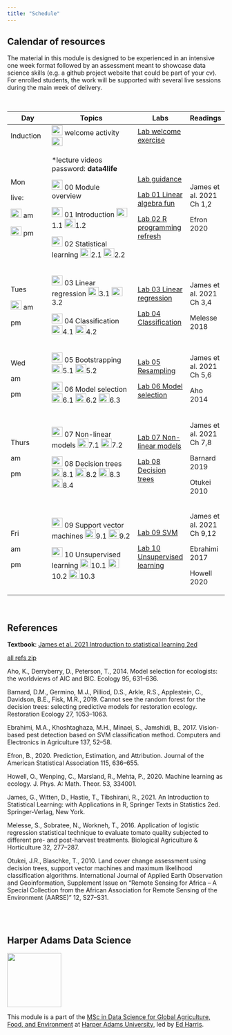 ```yaml
---
title: "Schedule"
---
```


## Calendar of resources

The material in this module is designed to be experienced in an intensive one week format followed by an assessment meant to showcase data science skills (e.g. a github project website that could be part of your cv). For enrolled students, the work will be supported with several live sessions during the main week of delivery.

<br>

+------------------------------------------------------------------------------------------------------------------------------------------------------------------------------------------+---------------------------------------------------------------------------------------------------------------------------------------------------------------------------------------------------------------------------------------------------------------------------------------------------------------------------------------------------------------------------------------------------------------------------------------------------------------------------------------------------------------------------------------------------------------------------+---------------------------------------------------------+---------------------------+
| Day                                                                                                                                                                                      | Topics                                                                                                                                                                                                                                                                                                                                                                                                                                                                                                                                                                    | Labs                                                    | Readings                  |
+==========================================================================================================================================================================================+===========================================================================================================================================================================================================================================================================================================================================================================================================================================================================================================================================================================+=========================================================+===========================+
| Induction                                                                                                                                                                                | [![](img/pptx.png){width="25" height="23"}](lectures/00-course-intro.pptx) welcome activity [![](img/vid.png){width="25" height="21"}](https://liveharperac-my.sharepoint.com/:v:/g/personal/00762450_harper-adams_ac_uk/ESxgYxKIDdhBte_oFUPGpucBTi3oGHKbHELXBV7_RAbI_w)                                                                                                                                                                                                                                                                                                  | [Lab welcome exercise](lab00-welcome.html)              |                           |
+------------------------------------------------------------------------------------------------------------------------------------------------------------------------------------------+---------------------------------------------------------------------------------------------------------------------------------------------------------------------------------------------------------------------------------------------------------------------------------------------------------------------------------------------------------------------------------------------------------------------------------------------------------------------------------------------------------------------------------------------------------------------------+---------------------------------------------------------+---------------------------+
| Mon                                                                                                                                                                                      | \*lecture videos password: **data4life**                                                                                                                                                                                                                                                                                                                                                                                                                                                                                                                                  | [Lab guidance](lab00-guidance.html)                     | James et al. 2021 Ch 1,2  |
|                                                                                                                                                                                          |                                                                                                                                                                                                                                                                                                                                                                                                                                                                                                                                                                           |                                                         |                           |
| live:                                                                                                                                                                                    | [![](img/pptx.png){width="25" height="23"}](lectures/00-module-intro.pptx) 00 Module overview                                                                                                                                                                                                                                                                                                                                                                                                                                                                             | [Lab 01 Linear algebra fun](lab01-lin-alg.html)         | Efron 2020                |
|                                                                                                                                                                                          |                                                                                                                                                                                                                                                                                                                                                                                                                                                                                                                                                                           |                                                         |                           |
| [![](img/vid.png){width="25" height="21"}](https://liveharperac-my.sharepoint.com/:v:/g/personal/00762450_harper-adams_ac_uk/EZt4Qh4llvVFpAXAVkYNKlEBBeYH_JXqWl-AILpnB2aK3A?e=B00GTz) am | [![](img/pptx.png){width="25" height="23"}](lectures/01-introduction.pptx) 01 Introduction [![](img/vid.png){width="25" height="21"}](http://operorgenetic.com/wp/wp-content/uploads/2020/09/1.1.mp4)1.1 [![](img/vid.png){width="25" height="21"}](http://operorgenetic.com/wp/wp-content/uploads/2020/09/C7081-1.2.mp4)1.2                                                                                                                                                                                                                                              | [Lab 02 R programming refresh](lab02-R-practice.html)   |                           |
|                                                                                                                                                                                          |                                                                                                                                                                                                                                                                                                                                                                                                                                                                                                                                                                           |                                                         |                           |
| [![](img/vid.png){width="25" height="21"}](https://liveharperac-my.sharepoint.com/:v:/g/personal/00762450_harper-adams_ac_uk/EWUakeWOBAZMsLPWQv9g2fcBjVvllvF81Mp4Z8Cv3uvhDQ?e=XmfwKk) pm | [![](img/pptx.png){width="25" height="23"}](lectures/02-statistical-learning.pptx) 02 Statistical learning [![](img/vid.png){width="25" height="21"}](http://operorgenetic.com/wp/wp-content/uploads/2020/09/2.1.mp4)2.1 [![](img/vid.png){width="25" height="21"}](http://operorgenetic.com/wp/wp-content/uploads/2020/09/2.2.mp4)2.2                                                                                                                                                                                                                                    |                                                         |                           |
+------------------------------------------------------------------------------------------------------------------------------------------------------------------------------------------+---------------------------------------------------------------------------------------------------------------------------------------------------------------------------------------------------------------------------------------------------------------------------------------------------------------------------------------------------------------------------------------------------------------------------------------------------------------------------------------------------------------------------------------------------------------------------+---------------------------------------------------------+---------------------------+
| Tues                                                                                                                                                                                     | [![](img/pptx.png){width="25" height="23"}](lectures/03-linear-regression.pptx) 03 Linear regression [![](img/vid.png){width="25" height="21"}](http://operorgenetic.com/wp/wp-content/uploads/2020/09/3.1.mp4)3.1 [![](img/vid.png){width="25" height="21"}](http://operorgenetic.com/wp/wp-content/uploads/2020/09/3.2.mp4)3.2                                                                                                                                                                                                                                          | [Lab 03 Linear regression](lab03-lin-reg.html)          | James et al. 2021 Ch 3,4  |
|                                                                                                                                                                                          |                                                                                                                                                                                                                                                                                                                                                                                                                                                                                                                                                                           |                                                         |                           |
| [![](img/vid.png){width="25" height="21"}](https://liveharperac-my.sharepoint.com/:v:/g/personal/00762450_harper-adams_ac_uk/EaCYZB46vMtLvX4QVB7rO40BhqzqYn6Q2xaq4dZBnwx9ww?e=40XEmq) am | [![](img/pptx.png){width="25" height="23"}](lectures/04-classification.pptx) 04 Classification [![](img/vid.png){width="25" height="21"}](http://operorgenetic.com/wp/wp-content/uploads/2020/09/04.1-classification.mp4)4.1 [![](img/vid.png){width="25" height="21"}](http://operorgenetic.com/wp/wp-content/uploads/2020/09/4.2-classification.mp4)4.2                                                                                                                                                                                                                 | [Lab 04 Classification](lab04-classification.html)      | Melesse 2018              |
|                                                                                                                                                                                          |                                                                                                                                                                                                                                                                                                                                                                                                                                                                                                                                                                           |                                                         |                           |
| pm                                                                                                                                                                                       |                                                                                                                                                                                                                                                                                                                                                                                                                                                                                                                                                                           |                                                         |                           |
+------------------------------------------------------------------------------------------------------------------------------------------------------------------------------------------+---------------------------------------------------------------------------------------------------------------------------------------------------------------------------------------------------------------------------------------------------------------------------------------------------------------------------------------------------------------------------------------------------------------------------------------------------------------------------------------------------------------------------------------------------------------------------+---------------------------------------------------------+---------------------------+
| Wed                                                                                                                                                                                      | [![](img/pptx.png){width="25" height="23"}](lectures/05-crossval-bootstrap.pptx) 05 Bootstrapping [![](img/vid.png){width="25" height="21"}](http://operorgenetic.com/wp/wp-content/uploads/2020/09/5.1-cv-boot.mp4)5.1 [![](img/vid.png){width="25" height="21"}](http://operorgenetic.com/wp/wp-content/uploads/2020/09/5.2-cv-boot.mp4)5.2                                                                                                                                                                                                                             | [Lab 05 Resampling](lab05-resampling.html)              | James et al. 2021 Ch 5,6  |
|                                                                                                                                                                                          |                                                                                                                                                                                                                                                                                                                                                                                                                                                                                                                                                                           |                                                         |                           |
| am                                                                                                                                                                                       | [![](img/pptx.png){width="25" height="23"}](lectures/06-model-selection.pptx) 06 Model selection [![](img/vid.png){width="25" height="21"}](http://operorgenetic.com/wp/wp-content/uploads/2020/09/6.1-mod-sel.mp4)6.1 [![](img/vid.png){width="25" height="21"}](http://operorgenetic.com/wp/wp-content/uploads/2020/09/6.2-mod-sel.mp4)6.2 [![](img/vid.png){width="25" height="21"}](http://operorgenetic.com/wp/wp-content/uploads/2020/09/6.3-mod-sel.mp4)6.3                                                                                                        | [Lab 06 Model selection](lab06-mod-selection.html)      | Aho 2014                  |
|                                                                                                                                                                                          |                                                                                                                                                                                                                                                                                                                                                                                                                                                                                                                                                                           |                                                         |                           |
| pm                                                                                                                                                                                       |                                                                                                                                                                                                                                                                                                                                                                                                                                                                                                                                                                           |                                                         |                           |
+------------------------------------------------------------------------------------------------------------------------------------------------------------------------------------------+---------------------------------------------------------------------------------------------------------------------------------------------------------------------------------------------------------------------------------------------------------------------------------------------------------------------------------------------------------------------------------------------------------------------------------------------------------------------------------------------------------------------------------------------------------------------------+---------------------------------------------------------+---------------------------+
| Thurs                                                                                                                                                                                    | [![](img/pptx.png){width="25" height="23"}](lectures/07-non-linear.pptx) 07 Non-linear models [![](img/vid.png){width="25" height="21"}](http://operorgenetic.com/wp/wp-content/uploads/2020/09/7.1-non-lin.mp4)7.1 [![](img/vid.png){width="25" height="21"}](http://operorgenetic.com/wp/wp-content/uploads/2020/09/7.2-non-lin.mp4)7.2                                                                                                                                                                                                                                 | [Lab 07 Non-linear models](lab07-non-linear.html)       | James et al. 2021 Ch 7,8  |
|                                                                                                                                                                                          |                                                                                                                                                                                                                                                                                                                                                                                                                                                                                                                                                                           |                                                         |                           |
| am                                                                                                                                                                                       | [![](img/pptx.png){width="25" height="23"}](lectures/08-trees.pptx) 08 Decision trees [![](img/vid.png){width="25" height="21"}](http://operorgenetic.com/wp/wp-content/uploads/2020/09/8.1-trees.mp4)8.1 [![](img/vid.png){width="25" height="21"}](http://operorgenetic.com/wp/wp-content/uploads/2020/09/8.2-trees.mp4)8.2 [![](img/vid.png){width="25" height="21"}](http://operorgenetic.com/wp/wp-content/uploads/2020/10/8.3.1-trees.mp4)8.3 [![](img/vid.png){width="25" height="21"}](http://operorgenetic.com/wp/wp-content/uploads/2020/10/8.3.2-trees.mp4)8.4 | [Lab 08 Decision trees](lab08-trees.html)               | Barnard 2019              |
|                                                                                                                                                                                          |                                                                                                                                                                                                                                                                                                                                                                                                                                                                                                                                                                           |                                                         |                           |
| pm                                                                                                                                                                                       |                                                                                                                                                                                                                                                                                                                                                                                                                                                                                                                                                                           |                                                         | Otukei 2010               |
+------------------------------------------------------------------------------------------------------------------------------------------------------------------------------------------+---------------------------------------------------------------------------------------------------------------------------------------------------------------------------------------------------------------------------------------------------------------------------------------------------------------------------------------------------------------------------------------------------------------------------------------------------------------------------------------------------------------------------------------------------------------------------+---------------------------------------------------------+---------------------------+
| Fri                                                                                                                                                                                      | [![](img/pptx.png){width="25" height="23"}](lectures/09-svm.pptx) 09 Support vector machines [![](img/vid.png){width="25" height="21"}](http://operorgenetic.com/wp/wp-content/uploads/2020/10/9.1.1-svm.mp4)9.1 [![](img/vid.png){width="25" height="21"}](http://operorgenetic.com/wp/wp-content/uploads/2020/10/9.1.2-svm.mp4)9.2                                                                                                                                                                                                                                      | [Lab 09 SVM](lab09-svm.html)                            | James et al. 2021 Ch 9,12 |
|                                                                                                                                                                                          |                                                                                                                                                                                                                                                                                                                                                                                                                                                                                                                                                                           |                                                         |                           |
| am                                                                                                                                                                                       | [![](img/pptx.png){width="25" height="23"}](lectures/10-unsupervised.pptx) 10 Unsupervised learning [![](img/vid.png){width="25" height="21"}](http://operorgenetic.com/wp/wp-content/uploads/2020/10/10.1-unsup.mp4)10.1 [![](img/vid.png){width="25" height="21"}](http://operorgenetic.com/wp/wp-content/uploads/2020/10/10.2-unsup.mp4)10.2 [![](img/vid.png){width="25" height="21"}](http://operorgenetic.com/wp/wp-content/uploads/2020/10/10.3-unsup.mp4)10.3                                                                                                     | [Lab 10 Unsupervised learning](lab10-unsupervised.html) | Ebrahimi 2017             |
|                                                                                                                                                                                          |                                                                                                                                                                                                                                                                                                                                                                                                                                                                                                                                                                           |                                                         |                           |
| pm                                                                                                                                                                                       |                                                                                                                                                                                                                                                                                                                                                                                                                                                                                                                                                                           |                                                         | Howell 2020               |
+------------------------------------------------------------------------------------------------------------------------------------------------------------------------------------------+---------------------------------------------------------------------------------------------------------------------------------------------------------------------------------------------------------------------------------------------------------------------------------------------------------------------------------------------------------------------------------------------------------------------------------------------------------------------------------------------------------------------------------------------------------------------------+---------------------------------------------------------+---------------------------+

<br>

## References

**Textbook**: [James et al. 2021 Introduction to statistical learning 2ed](https://www.statlearning.com/)

[all refs zip](pdfs/c7081-2022-readings.zip)

Aho, K., Derryberry, D., Peterson, T., 2014. Model selection for ecologists: the worldviews of AIC and BIC. Ecology 95, 631--636.

Barnard, D.M., Germino, M.J., Pilliod, D.S., Arkle, R.S., Applestein, C., Davidson, B.E., Fisk, M.R., 2019. Cannot see the random forest for the decision trees: selecting predictive models for restoration ecology. Restoration Ecology 27, 1053--1063.

Ebrahimi, M.A., Khoshtaghaza, M.H., Minaei, S., Jamshidi, B., 2017. Vision-based pest detection based on SVM classification method. Computers and Electronics in Agriculture 137, 52--58.

Efron, B., 2020. Prediction, Estimation, and Attribution. Journal of the American Statistical Association 115, 636--655.

Howell, O., Wenping, C., Marsland, R., Mehta, P., 2020. Machine learning as ecology. J. Phys. A: Math. Theor. 53, 334001.

James, G., Witten, D., Hastie, T., Tibshirani, R., 2021. An Introduction to Statistical Learning: with Applications in R, Springer Texts in Statistics 2ed. Springer-Verlag, New York.

Melesse, S., Sobratee, N., Workneh, T., 2016. Application of logistic regression statistical technique to evaluate tomato quality subjected to different pre- and post-harvest treatments. Biological Agriculture & Horticulture 32, 277--287.

Otukei, J.R., Blaschke, T., 2010. Land cover change assessment using decision trees, support vector machines and maximum likelihood classification algorithms. International Journal of Applied Earth Observation and Geoinformation, Supplement Issue on "Remote Sensing for Africa -- A Special Collection from the African Association for Remote Sensing of the Environment (AARSE)" 12, S27--S31.

<br><br>

## Harper Adams Data Science

![](img/HDS.png){fig-alt="Harper Data Science" width="125"}

This module is a part of the [MSc in Data Science for Global Agriculture, Food, and Environment](https://www.harper-adams.ac.uk/courses/postgraduate/201194/data-science-for-global-agriculture-food-and-environment "MSc in Data Science") at [Harper Adams University](https://www.harper-adams.ac.uk/ "Harper Adams University"), led by [Ed Harris](https://www.harper-adams.ac.uk/general/staff/profile/201620/Edwin-Harris/ "Ed's Faculty page").
